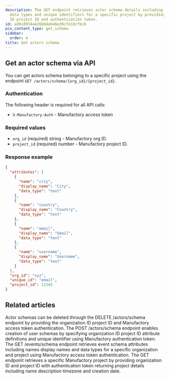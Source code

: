 ```yaml
---
description: The GET endpoint retrieves actor schema details including attribute definitions
  data types and unique identifiers for a specific project by providing organization
  ID project ID and authentication token.
id: ad9c8934a426b84eb46e39cfe1dcfbcb
pcx_content_type: get_schema
sidebar:
  order: 4
title: Get actors schema
---
```


## Get an actor schema via API

You can get actors schema belonging to a specific project using the endpoint `GET /actors/schema/{org_id}/{project_id}`.

### Authentication

The following header is required for all API calls:
- `X-Manufactory-Auth` - Manufactory access token


### Required values

- `org_id` (required) string - Manufactory org ID.
- `project_id` (required) number - Manufactory project ID.


### Response example

```json
{
  "attributes": [
    {
      "name": "city",
      "display_name": "City",
      "data_type": "text"
    },
    {
      "name": "country",
      "display_name": "Country",
      "data_type": "text"
    },
    {
      "name": "email",
      "display_name": "Email",
      "data_type": "text"
    },
    {
      "name": "username",
      "display_name": "Username",
      "data_type": "text"
    }
  ],
  "org_id": "xyz",
  "unique_id": "email",
  "project_id": 12345
}
```


## Related articles
<CardGrid>
<LinkTitleCard header="<b>Actors > Delete actors schema</b>" href="/products/manufactory/actors/delete_schema/" > Actor schemas can be deleted through the DELETE /actors/schema endpoint by providing the organization ID project ID and Manufactory access token authentication. </LinkTitleCard>
<LinkTitleCard header="<b>Actors > Create actors schema</b>" href="/products/manufactory/actors/create_schema/" > The POST /actors/schema endpoint enables creation of user schemas by specifying organization ID project ID attribute definitions and unique identifier using Manufactory authentication token. </LinkTitleCard>
<LinkTitleCard header="<b>Events > Get events schema</b>" href="/products/manufactory/events/get_schema/" > The GET /events/schema endpoint retrieves event schema attributes including names display names and data types for a specific organization and project using Manufactory access token authentication. </LinkTitleCard>
<LinkTitleCard header="<b>Projects > Get a project</b>" href="/products/manufactory/projects/get_project/" > The GET endpoint retrieves a specific Manufactory project by providing organization ID and project ID with authentication token returning project details including name description timezone and creation date. </LinkTitleCard>
</CardGrid>